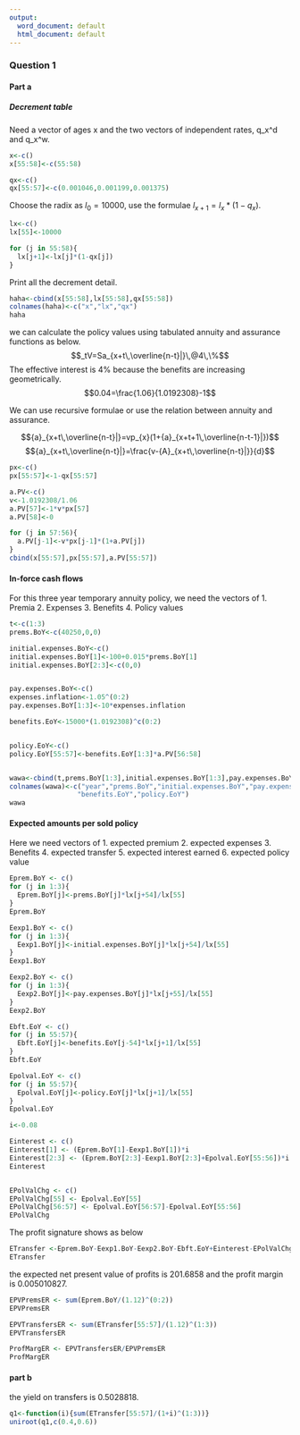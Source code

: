 ```yaml
---
output:
  word_document: default
  html_document: default
---
```


### Question 1

#### Part a
##### Decrement table
Need a vector of ages x and the two vectors of independent rates, q_x^d and q_x^w.
```r
x<-c()
x[55:58]<-c(55:58)

qx<-c()
qx[55:57]<-c(0.001046,0.001199,0.001375)
```

Choose the radix as $l_0=10000$, use the formulae $l_{x+1}=l_x*(1-q_x)$.
```r
lx<-c()
lx[55]<-10000

for (j in 55:58){
  lx[j+1]<-lx[j]*(1-qx[j])
}
```
Print all the decrement detail.
```r
haha<-cbind(x[55:58],lx[55:58],qx[55:58])
colnames(haha)<-c("x","lx","qx")
haha
```

we can calculate the policy values using tabulated annuity and assurance functions as below.$$_tV=Sa_{x+t\,\overline{n-t}|}\,@4\,\%$$ The effective interest is 4% because the benefits are increasing geometrically.$$0.04=\frac{1.06}{1.0192308}-1$$

We can use recursive formulae or use the relation between annuity and assurance.

$${a}_{x+t\,\overline{n-t}|}=vp_{x}(1+{a}_{x+t+1\,\overline{n-t-1}|})$$
$${a}_{x+t\,\overline{n-t}|}=\frac{v-{A}_{x+t\,\overline{n-t}|}}{d}$$

```r
px<-c()
px[55:57]<-1-qx[55:57]

a.PV<-c()
v<-1.0192308/1.06
a.PV[57]<-1*v*px[57]
a.PV[58]<-0

for (j in 57:56){
  a.PV[j-1]<-v*px[j-1]*(1+a.PV[j])
}
cbind(x[55:57],px[55:57],a.PV[55:57])
```

#### In-force cash flows
For this three year temporary annuity policy, we need the vectors of
1.	Premia
2.	Expenses
3.	Benefits
4.	Policy values

```r
t<-c(1:3)
prems.BoY<-c(40250,0,0)

initial.expenses.BoY<-c()
initial.expenses.BoY[1]<-100+0.015*prems.BoY[1]
initial.expenses.BoY[2:3]<-c(0,0)


pay.expenses.BoY<-c()
expenses.inflation<-1.05^(0:2)
pay.expenses.BoY[1:3]<-10*expenses.inflation

benefits.EoY<-15000*(1.0192308)^c(0:2)


policy.EoY<-c()
policy.EoY[55:57]<-benefits.EoY[1:3]*a.PV[56:58]


wawa<-cbind(t,prems.BoY[1:3],initial.expenses.BoY[1:3],pay.expenses.BoY[1:3],benefits.EoY[1:3],policy.EoY[55:57])
colnames(wawa)<-c("year","prems.BoY","initial.expenses.BoY","pay.expenses.BoY",
                 "benefits.EoY","policy.EoY")
wawa
```

#### Expected amounts per sold policy
Here we need vectors of
1.	expected premium
2.	expected expenses
3.  Benefits
4.	expected transfer 
5.	expected interest earned
6.	expected policy value 

```r
Eprem.BoY <- c()
for (j in 1:3){
  Eprem.BoY[j]<-prems.BoY[j]*lx[j+54]/lx[55]
}
Eprem.BoY

```

```r
Eexp1.BoY <- c()
for (j in 1:3){
  Eexp1.BoY[j]<-initial.expenses.BoY[j]*lx[j+54]/lx[55]
}
Eexp1.BoY
```

```r
Eexp2.BoY <- c()
for (j in 1:3){
  Eexp2.BoY[j]<-pay.expenses.BoY[j]*lx[j+55]/lx[55]
}
Eexp2.BoY
```


```r
Ebft.EoY <- c()
for (j in 55:57){
  Ebft.EoY[j]<-benefits.EoY[j-54]*lx[j+1]/lx[55]
}
Ebft.EoY 
```

```r
Epolval.EoY <- c()
for (j in 55:57){
  Epolval.EoY[j]<-policy.EoY[j]*lx[j+1]/lx[55]
}
Epolval.EoY 
```

```r
i<-0.08

Einterest <- c()
Einterest[1] <- (Eprem.BoY[1]-Eexp1.BoY[1])*i
Einterest[2:3] <- (Eprem.BoY[2:3]-Eexp1.BoY[2:3]+Epolval.EoY[55:56])*i
Einterest


EPolValChg <- c()
EPolValChg[55] <- Epolval.EoY[55]
EPolValChg[56:57] <- Epolval.EoY[56:57]-Epolval.EoY[55:56]
EPolValChg
```

The profit signature shows as below
```r
ETransfer <-Eprem.BoY-Eexp1.BoY-Eexp2.BoY-Ebft.EoY+Einterest-EPolValChg
ETransfer
```


the expected net present value of profits is 201.6858 and the profit margin is 0.005010827.
```r
EPVPremsER <- sum(Eprem.BoY/(1.12)^(0:2))
EPVPremsER

EPVTransfersER <- sum(ETransfer[55:57]/(1.12)^(1:3))
EPVTransfersER 

```

```r
ProfMargER <- EPVTransfersER/EPVPremsER
ProfMargER
```

#### part b
the yield on transfers is 0.5028818.
```r
q1<-function(i){sum(ETransfer[55:57]/(1+i)^(1:3))}
uniroot(q1,c(0.4,0.6))
```


